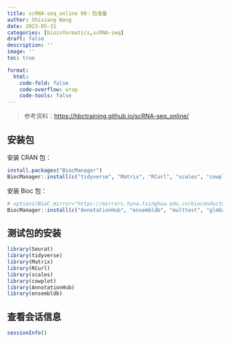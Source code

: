 ```yaml
---
title: scRNA-seq_online 00：包准备
author: Shixiang Wang
date: 2023-05-31
categories: [bioinformatics,scRNA-seq]
draft: false
description: ''
image: ''
toc: true

format:
  html:
    code-fold: false
    code-overflow: wrap
    code-tools: false
---
```


> 参考资料：<https://hbctraining.github.io/scRNA-seq_online/>

## 安装包

安装 CRAN 包：

```r
install.packages("BiocManager")
BiocManager::install(c("tidyverse", "Matrix", "RCurl", "scales", "cowplot", "Seurat", "metap"))
```

安装 Bioc 包：

```r
# options(BioC_mirror="https://mirrors.tuna.tsinghua.edu.cn/bioconductor")
BiocManager::install(c("AnnotationHub", "ensembldb", "multtest", "glmGamPoi"))
```

## 测试包的安装

```r
library(Seurat)
library(tidyverse)
library(Matrix)
library(RCurl)
library(scales)
library(cowplot)
library(AnnotationHub)
library(ensembldb)
```

## 查看会话信息

```r
sessionInfo()
```

